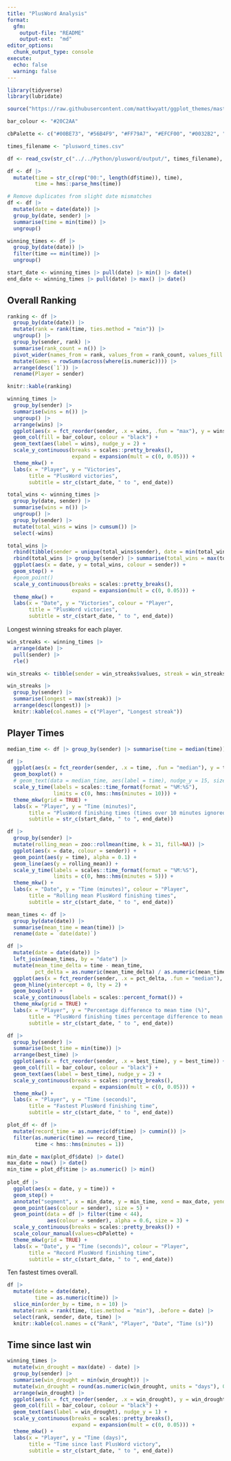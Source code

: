 ```yaml
---
title: "PlusWord Analysis"
format:
  gfm:
    output-file: "README"
    output-ext:  "md"
editor_options: 
  chunk_output_type: console
execute:
  echo: false
  warning: false
---
```


```r
library(tidyverse)
library(lubridate)

source("https://raw.githubusercontent.com/mattkwyatt/ggplot_themes/master/theme_mkw.R")

bar_colour <- "#20C2AA"

cbPalette <- c("#00BE73", "#56B4F9", "#FF79A7", "#EFCF00", "#0032B2", "#D55E00", "#7044D2")

times_filename <- "plusword_times.csv"
```

```r
df <- read_csv(str_c("../../Python/plusword/output/", times_filename), col_types = c("Tcc"))

df <- df |>
  mutate(time = str_c(rep("00:", length(df$time)), time),
         time = hms::parse_hms(time))

# Remove duplicates from slight date mismatches
df <- df |>
  mutate(date = date(date)) |>
  group_by(date, sender) |>
  summarise(time = min(time)) |> 
  ungroup()

winning_times <- df |> 
  group_by(date(date)) |> 
  filter(time == min(time)) |> 
  ungroup()

start_date <- winning_times |> pull(date) |> min() |> date()
end_date <- winning_times |> pull(date) |> max() |> date()
```

## Overall Ranking

```r
ranking <- df |>
  group_by(date(date)) |>
  mutate(rank = rank(time, ties.method = "min")) |>
  ungroup() |>
  group_by(sender, rank) |>
  summarise(rank_count = n()) |>
  pivot_wider(names_from = rank, values_from = rank_count, values_fill = 0) |>
  mutate(Games = rowSums(across(where(is.numeric)))) |>
  arrange(desc(`1`)) |> 
  rename(Player = sender)

knitr::kable(ranking)
```

```r
winning_times |> 
  group_by(sender) |> 
  summarise(wins = n()) |> 
  ungroup() |> 
  arrange(wins) |> 
  ggplot(aes(x = fct_reorder(sender, .x = wins, .fun = "max"), y = wins)) +
  geom_col(fill = bar_colour, colour = "black") +
  geom_text(aes(label = wins), nudge_y = 2) +
  scale_y_continuous(breaks = scales::pretty_breaks(),
                     expand = expansion(mult = c(0, 0.05))) +
  theme_mkw() +
  labs(x = "Player", y = "Victories",
       title = "PlusWord victories",
       subtitle = str_c(start_date, " to ", end_date))
```


```r
total_wins <- winning_times |> 
  group_by(date, sender) |> 
  summarise(wins = n()) |>
  ungroup() |> 
  group_by(sender) |> 
  mutate(total_wins = wins |> cumsum()) |> 
  select(-wins)

total_wins |> 
  rbind(tibble(sender = unique(total_wins$sender), date = min(total_wins$date)-1, total_wins = 0)) |> 
  rbind(total_wins |> group_by(sender) |> summarise(total_wins = max(total_wins)) |> mutate(date = now())) |> 
  ggplot(aes(x = date, y = total_wins, colour = sender)) +
  geom_step() +
  #geom_point()
  scale_y_continuous(breaks = scales::pretty_breaks(),
                     expand = expansion(mult = c(0, 0.05))) +
  theme_mkw() +
  labs(x = "Date", y = "Victories", colour = "Player",
       title = "PlusWord victories",
       subtitle = str_c(start_date, " to ", end_date))
```

Longest winning streaks for each player.

```r
win_streaks <- winning_times |> 
  arrange(date) |> 
  pull(sender) |> 
  rle()

win_streaks <- tibble(sender = win_streaks$values, streak = win_streaks$lengths)

win_streaks |>
  group_by(sender) |>
  summarise(longest = max(streak)) |>
  arrange(desc(longest)) |> 
  knitr::kable(col.names = c("Player", "Longest streak"))
```

## Player Times

```r
median_time <- df |> group_by(sender) |> summarise(time = median(time))

df |>
  ggplot(aes(x = fct_reorder(sender, .x = time, .fun = "median"), y = time)) +
  geom_boxplot() +
  # geom_text(data = median_time, aes(label = time), nudge_y = 15, size = 3) +
  scale_y_time(labels = scales::time_format(format = "%M:%S"),
               limits = c(0, hms::hms(minutes = 10))) +
  theme_mkw(grid = TRUE) +
  labs(x = "Player", y = "Time (minutes)",
       title = "PlusWord finishing times (times over 10 minutes ignored)",
       subtitle = str_c(start_date, " to ", end_date))
```

```r
df |> 
  group_by(sender) |>
  mutate(rolling_mean = zoo::rollmean(time, k = 31, fill=NA)) |>
  ggplot(aes(x = date, colour = sender)) +
  geom_point(aes(y = time), alpha = 0.1) +
  geom_line(aes(y = rolling_mean)) +
  scale_y_time(labels = scales::time_format(format = "%M:%S"),
               limits = c(0, hms::hms(minutes = 5))) +
  theme_mkw() +
  labs(x = "Date", y = "Time (minutes)", colour = "Player",
       title = "Rolling mean PlusWord finishing times",
       subtitle = str_c(start_date, " to ", end_date))
```

```r
mean_times <- df |>
  group_by(date(date)) |>
  summarise(mean_time = mean(time)) |> 
  rename(date = `date(date)`)

df |> 
  mutate(date = date(date)) |> 
  left_join(mean_times, by = "date") |> 
  mutate(mean_time_delta = time - mean_time,
         pct_delta = as.numeric(mean_time_delta) / as.numeric(mean_time)) |>
  ggplot(aes(x = fct_reorder(sender, .x = pct_delta, .fun = "median"), y = pct_delta)) +
  geom_hline(yintercept = 0, lty = 2) +
  geom_boxplot() +
  scale_y_continuous(labels = scales::percent_format()) +
  theme_mkw(grid = TRUE) +
  labs(x = "Player", y = "Percentage difference to mean time (%)",
       title = "PlusWord finishing times percentage difference to mean time",
       subtitle = str_c(start_date, " to ", end_date))
```

```r
df |> 
  group_by(sender) |> 
  summarise(best_time = min(time)) |> 
  arrange(best_time) |> 
  ggplot(aes(x = fct_reorder(sender, .x = best_time), y = best_time)) +
  geom_col(fill = bar_colour, colour = "black") +
  geom_text(aes(label = best_time), nudge_y = 2) +
  scale_y_continuous(breaks = scales::pretty_breaks(),
                     expand = expansion(mult = c(0, 0.05))) +
  theme_mkw() +
  labs(x = "Player", y = "Time (seconds)",
       title = "Fastest PlusWord finishing time",
       subtitle = str_c(start_date, " to ", end_date))
```

```r
plot_df <- df |> 
  mutate(record_time = as.numeric(df$time) |> cummin()) |> 
  filter(as.numeric(time) == record_time,
         time < hms::hms(minutes = 1)) 

min_date = max(plot_df$date) |> date()
max_date = now() |> date()
min_time = plot_df$time |> as.numeric() |> min()
  
plot_df |> 
  ggplot(aes(x = date, y = time)) +
  geom_step() +
  annotate("segment", x = min_date, y = min_time, xend = max_date, yend = min_time) +
  geom_point(aes(colour = sender), size = 5) +
  geom_point(data = df |> filter(time < 44),
             aes(colour = sender), alpha = 0.6, size = 3) +
  scale_y_continuous(breaks = scales::pretty_breaks()) +
  scale_colour_manual(values=cbPalette) +
  theme_mkw(grid = TRUE) +
  labs(x = "Date", y = "Time (seconds)", colour = "Player",
       title = "Record PlusWord finishing time",
       subtitle = str_c(start_date, " to ", end_date))
```

Ten fastest times overall.

```r
df |>
  mutate(date = date(date),
         time = as.numeric(time)) |>
  slice_min(order_by = time, n = 10) |>
  mutate(rank = rank(time, ties.method = "min"), .before = date) |> 
  select(rank, sender, date, time) |> 
  knitr::kable(col.names = c("Rank", "Player", "Date", "Time (s)"))
```

## Time since last win

```r
winning_times |>
  mutate(win_drought = max(date) - date) |>
  group_by(sender) |>
  summarise(win_drought = min(win_drought)) |>
  mutate(win_drought = round(as.numeric(win_drought, units = "days"), 0)) |>
  arrange(win_drought) |> 
  ggplot(aes(x = fct_reorder(sender, .x = win_drought), y = win_drought)) +
  geom_col(fill = bar_colour, colour = "black") +
  geom_text(aes(label = win_drought), nudge_y = 1) +
  scale_y_continuous(breaks = scales::pretty_breaks(),
                     expand = expansion(mult = c(0, 0.05))) +
  theme_mkw() +
  labs(x = "Player", y = "Time (days)",
       title = "Time since last PlusWord victory",
       subtitle = str_c(start_date, " to ", end_date))
```